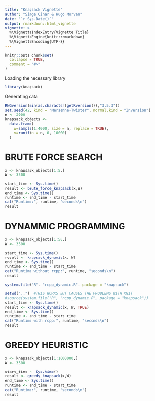 ```yaml
---
title: "Knapsack Vignette"
author: "Simge Cinar & Hugo Morvan"
date: "`r Sys.Date()`"
output: rmarkdown::html_vignette
vignette: >
  %\VignetteIndexEntry{Vignette Title}
  %\VignetteEngine{knitr::rmarkdown}
  %\VignetteEncoding{UTF-8}
---
```


```r
knitr::opts_chunk$set(
  collapse = TRUE,
  comment = "#>"
)
```

Loading the necessary library
```r
library(knapsack)
```

Generating data
```r
RNGversion(min(as.character(getRversion()),"3.5.3"))
set.seed(42, kind = "Mersenne-Twister", normal.kind = "Inversion")
n <- 2000
knapsack_objects <-
  data.frame(
    w=sample(1:4000, size = n, replace = TRUE),
    v=runif(n = n, 0, 10000)
  )
```

# BRUTE FORCE SEARCH

```r
x <- knapsack_objects[1:5,]
W <- 3500
```


```r
start_time <- Sys.time()
result <- brute_force_knapsack(x,W)
end_time <- Sys.time()
runtime <- end_time - start_time
cat("Runtime:", runtime, "seconds\n")
result
```

# DYNAMMIC PROGRAMMING


```r
x <- knapsack_objects[1:50,]
W <- 3500
```

```r
start_time <- Sys.time()
result <- knapsack_dynamic(x, W)
end_time <- Sys.time()
runtime <- end_time - start_time
cat("Runtime without rcpp:", runtime, "seconds\n")
result
```

```r
system.file("R", "rcpp_dynamic.R", package = "knapsack")
```


```r
setwd("..")  #THIS WORKS BUT CAUSES THE PROBLEMS WITH KNIT
#source(system.file("R", "rcpp_dynamic.R", package = "knapsack"))
start_time <- Sys.time()
result <- knapsack_dynamic(x, W, TRUE)
end_time <- Sys.time()
runtime <- end_time - start_time
cat("Runtime with rcpp:", runtime, "seconds\n")
result
```

# GREEDY HEURISTIC

```r
x <- knapsack_objects[1:1000000,]
W <- 3500
```

```r
start_time <- Sys.time()
result <- greedy_knapsack(x,W)
end_time <- Sys.time()
runtime <- end_time - start_time
cat("Runtime:", runtime, "seconds\n")
result
```




